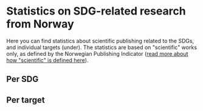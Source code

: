 
# Statistics on SDG-related research from Norway

Here you can find statistics about scientific publishing related to the SDGs, and individual targets (under). 
The statistics are based on "scientific" works only, as defined by the Norwegian Publishing Indicator 
([read more about how "scientific" is defined here](/en/hjelp/sokehjelp#scientific-nvi)).

## Per SDG

<Tableau 
  hostUrl='https://rapport-dv.uhad.no/t/DUCT/views/SDG_statistics_2023-06/DBantallnorgeNO' 
  height='580'
  toolbar='bottom'
/>

<Tableau 
  hostUrl='https://rapport-dv.uhad.no/t/DUCT/views/SDG_statistics_2023-06/DBandeltidnorgeNO' 
  height='580'
  toolbar='bottom'
/>


## Per target

<Tableau 
  hostUrl='https://rapport-dv.uhad.no/t/DUCT/views/SDG_statistics_2023-06/DBtargetsnorgeNO' 
  height='580'
  toolbar='bottom'
/>